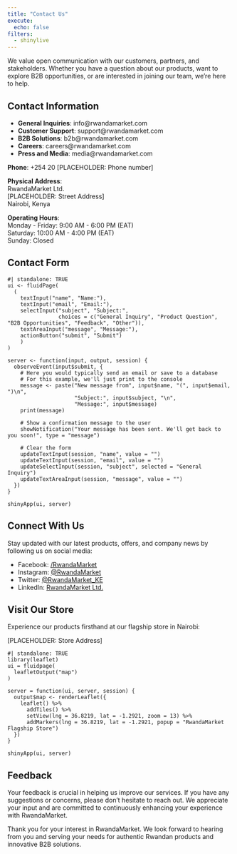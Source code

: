 ```yaml
---
title: "Contact Us"
execute: 
  echo: false
filters: 
  - shinylive
---
```


We value open communication with our customers, partners, and stakeholders. Whether you have a question about our products, want to explore B2B opportunities, or are interested in joining our team, we're here to help.

## Contact Information

- **General Inquiries**: info@rwandamarket.com
- **Customer Support**: support@rwandamarket.com
- **B2B Solutions**: b2b@rwandamarket.com
- **Careers**: careers@rwandamarket.com
- **Press and Media**: media@rwandamarket.com

**Phone**: +254 20 [PLACEHOLDER: Phone number]

**Physical Address**:  
RwandaMarket Ltd.  
[PLACEHOLDER: Street Address]  
Nairobi, Kenya

**Operating Hours**:  
Monday - Friday: 9:00 AM - 6:00 PM (EAT)  
Saturday: 10:00 AM - 4:00 PM (EAT)  
Sunday: Closed

## Contact Form

```shinylive-r
#| standalone: TRUE
ui <- fluidPage(
  (
    textInput("name", "Name:"),
    textInput("email", "Email:"),
    selectInput("subject", "Subject:", 
                choices = c("General Inquiry", "Product Question", "B2B Opportunities", "Feedback", "Other")),
    textAreaInput("message", "Message:"),
    actionButton("submit", "Submit")
    )
)

server <- function(input, output, session) {
  observeEvent(input$submit, {
    # Here you would typically send an email or save to a database
    # For this example, we'll just print to the console
    message <- paste("New message from", input$name, "(", input$email, ")\n",
                     "Subject:", input$subject, "\n",
                     "Message:", input$message)
    print(message)
    
    # Show a confirmation message to the user
    showNotification("Your message has been sent. We'll get back to you soon!", type = "message")
    
    # Clear the form
    updateTextInput(session, "name", value = "")
    updateTextInput(session, "email", value = "")
    updateSelectInput(session, "subject", selected = "General Inquiry")
    updateTextAreaInput(session, "message", value = "")
  })
}

shinyApp(ui, server)
```


## Connect With Us

Stay updated with our latest products, offers, and company news by following us on social media:

- Facebook: [/RwandaMarket](https://www.facebook.com)
- Instagram: [@RwandaMarket](https://www.instagram.com)
- Twitter: [@RwandaMarket_KE](https://www.twitter.com)
- LinkedIn: [RwandaMarket Ltd.](https://www.linkedin.com)

## Visit Our Store

Experience our products firsthand at our flagship store in Nairobi:

[PLACEHOLDER: Store Address]

```shinylive-r
#| standalone: TRUE
library(leaflet)
ui = fluidpage(
  leafletOutput("map")
)

server = function(ui, server, session) {
  output$map <- renderLeaflet({
    leaflet() %>%
      addTiles() %>%
      setView(lng = 36.8219, lat = -1.2921, zoom = 13) %>%
      addMarkers(lng = 36.8219, lat = -1.2921, popup = "RwandaMarket      Flagship Store")
  })
}

shinyApp(ui, server)
```

## Feedback

Your feedback is crucial in helping us improve our services. If you have any suggestions or concerns, please don't hesitate to reach out. We appreciate your input and are committed to continuously enhancing your experience with RwandaMarket.

Thank you for your interest in RwandaMarket. We look forward to hearing from you and serving your needs for authentic Rwandan products and innovative B2B solutions.